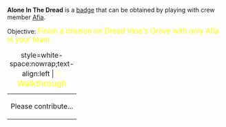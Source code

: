 '''Alone In The Dread''' is a [[Badges|badge]] that can be obtained by playing with crew member [[Afia_Manicato|Afia]].

Objective: <big style="color:yellow">Finish a mission on Dread Vine's Grove with only Afia in your team.</big>

{| class="mw-collapsible mw-collapsed"
|+ style=white-space:nowrap;text-align:left | <big style="color:yellow">💡 Walkthrough</big>
|-
| Please contribute...
|}